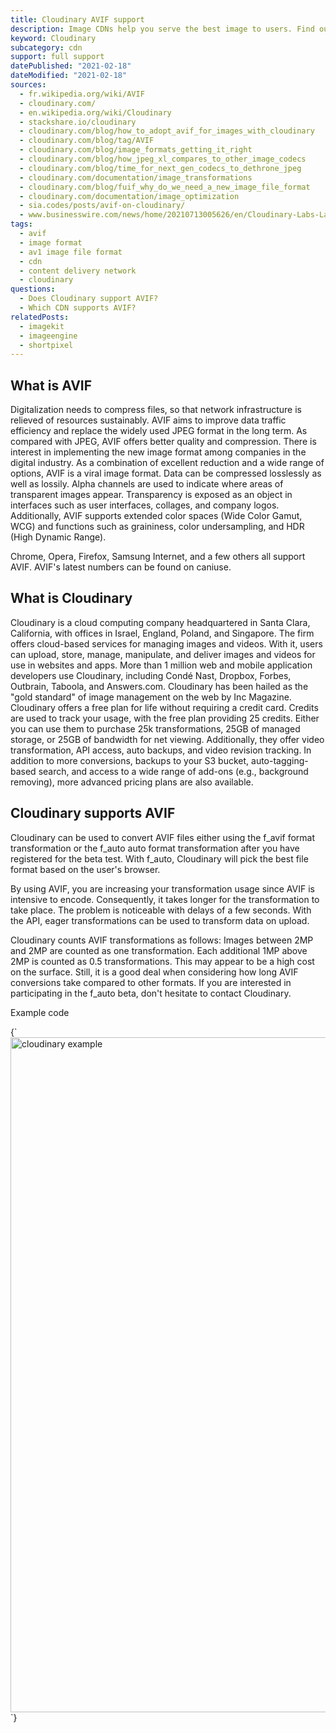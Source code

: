 ```yaml
---
title: Cloudinary AVIF support
description: Image CDNs help you serve the best image to users. Find out how you can use AVIF images in Cloudinary.
keyword: Cloudinary
subcategory: cdn
support: full support
datePublished: "2021-02-18"
dateModified: "2021-02-18"
sources:
  - fr.wikipedia.org/wiki/AVIF
  - cloudinary.com/
  - en.wikipedia.org/wiki/Cloudinary
  - stackshare.io/cloudinary
  - cloudinary.com/blog/how_to_adopt_avif_for_images_with_cloudinary
  - cloudinary.com/blog/tag/AVIF
  - cloudinary.com/blog/image_formats_getting_it_right
  - cloudinary.com/blog/how_jpeg_xl_compares_to_other_image_codecs
  - cloudinary.com/blog/time_for_next_gen_codecs_to_dethrone_jpeg
  - cloudinary.com/documentation/image_transformations
  - cloudinary.com/blog/fuif_why_do_we_need_a_new_image_file_format
  - cloudinary.com/documentation/image_optimization
  - sia.codes/posts/avif-on-cloudinary/
  - www.businesswire.com/news/home/20210713005626/en/Cloudinary-Labs-Launches-to-Fuel-Innovation-and-the-Future-of-Visual-Media
tags:
  - avif
  - image format
  - av1 image file format
  - cdn
  - content delivery network
  - cloudinary
questions:
  - Does Cloudinary support AVIF?
  - Which CDN supports AVIF?
relatedPosts:
  - imagekit
  - imageengine
  - shortpixel
---
```


## What is AVIF

Digitalization needs to compress files, so that network infrastructure is relieved of resources sustainably. AVIF aims to improve data traffic efficiency and replace the widely used JPEG format in the long term. As compared with JPEG, AVIF offers better quality and compression. There is interest in implementing the new image format among companies in the digital industry. As a combination of excellent reduction and a wide range of options, AVIF is a viral image format. Data can be compressed losslessly as well as lossily. Alpha channels are used to indicate where areas of transparent images appear. Transparency is exposed as an object in interfaces such as user interfaces, collages, and company logos. Additionally, AVIF supports extended color spaces (Wide Color Gamut, WCG) and functions such as graininess, color undersampling, and HDR (High Dynamic Range).

Chrome, Opera, Firefox, Samsung Internet, and a few others all support AVIF. AVIF's latest numbers can be found on caniuse.

## What is Cloudinary

Cloudinary is a cloud computing company headquartered in Santa Clara, California, with offices in Israel, England, Poland, and Singapore. The firm offers cloud-based services for managing images and videos. With it, users can upload, store, manage, manipulate, and deliver images and videos for use in websites and apps. More than 1 million web and mobile application developers use Cloudinary, including Condé Nast, Dropbox, Forbes, Outbrain, Taboola, and Answers.com. Cloudinary has been hailed as the "gold standard" of image management on the web by Inc Magazine. Cloudinary offers a free plan for life without requiring a credit card. Credits are used to track your usage, with the free plan providing 25 credits. Either you can use them to purchase 25k transformations, 25GB of managed storage, or 25GB of bandwidth for net viewing. Additionally, they offer video transformation, API access, auto backups, and video revision tracking. In addition to more conversions, backups to your S3 bucket, auto-tagging-based search, and access to a wide range of add-ons (e.g., background removing), more advanced pricing plans are also available.

## Cloudinary supports AVIF

Cloudinary can be used to convert AVIF files either using the f_avif format transformation or the f_auto auto format transformation after you have registered for the beta test. With f_auto, Cloudinary will pick the best file format based on the user's browser.

By using AVIF, you are increasing your transformation usage since AVIF is intensive to encode. Consequently, it takes longer for the transformation to take place. The problem is noticeable with delays of a few seconds. With the API, eager transformations can be used to transform data on upload.

Cloudinary counts AVIF transformations as follows: Images between 2MP and 2MP are counted as one transformation. Each additional 1MP above 2MP is counted as 0.5 transformations. This may appear to be a high cost on the surface. Still, it is a good deal when considering how long AVIF conversions take compared to other formats. If you are interested in participating in the f_auto beta, don't hesitate to contact Cloudinary.

Example code

<Syntax language="html">
  {`<img
 src="img.jpg/q_auto,f_auto,w_680/file.jpg"
 srcset="img.jpg/q_auto,f_auto,w_1536/file.jpg 1536w, img.jpg/q_auto,f_auto,w_768/file.jpg 768w, img.jpg/q_auto,f_auto,w_576/file.jpg 576w, img.jpg/q_auto,f_auto,w_384/file.jpg 384w"
 sizes="(max-width: 768px) 100vw, 768px"
 alt="cloudinary example" width="1920" height="1080" loading="lazy" decoding="async"
 />`}
</Syntax>
